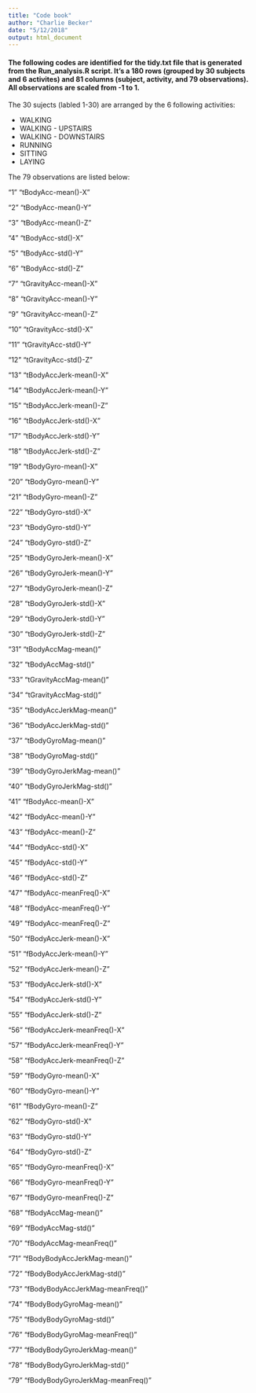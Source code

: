 ```yaml
---
title: "Code book"
author: "Charlie Becker"
date: "5/12/2018"
output: html_document
---
```


#### The following codes are identified for the tidy.txt file that is generated from the Run_analysis.R script.  It's a 180 rows (grouped by 30 subjects and 6 activites) and 81 columns (subject, activity, and 79 observations).  All observations are scaled from -1 to 1.

The 30 sujects (labled 1-30) are arranged by the 6 following activities:

* WALKING
* WALKING - UPSTAIRS
* WALKING - DOWNSTAIRS
* RUNNING 
* SITTING
* LAYING

The 79 observations are listed below:

"1" "tBodyAcc-mean()-X"

"2" "tBodyAcc-mean()-Y"

"3" "tBodyAcc-mean()-Z"

"4" "tBodyAcc-std()-X"

"5" "tBodyAcc-std()-Y"

"6" "tBodyAcc-std()-Z"

"7" "tGravityAcc-mean()-X"

"8" "tGravityAcc-mean()-Y"

"9" "tGravityAcc-mean()-Z"

"10" "tGravityAcc-std()-X"

"11" "tGravityAcc-std()-Y"

"12" "tGravityAcc-std()-Z"

"13" "tBodyAccJerk-mean()-X"

"14" "tBodyAccJerk-mean()-Y"

"15" "tBodyAccJerk-mean()-Z"

"16" "tBodyAccJerk-std()-X"

"17" "tBodyAccJerk-std()-Y"

"18" "tBodyAccJerk-std()-Z"

"19" "tBodyGyro-mean()-X"

"20" "tBodyGyro-mean()-Y"

"21" "tBodyGyro-mean()-Z"

"22" "tBodyGyro-std()-X"

"23" "tBodyGyro-std()-Y"

"24" "tBodyGyro-std()-Z"

"25" "tBodyGyroJerk-mean()-X"

"26" "tBodyGyroJerk-mean()-Y"

"27" "tBodyGyroJerk-mean()-Z"

"28" "tBodyGyroJerk-std()-X"

"29" "tBodyGyroJerk-std()-Y"

"30" "tBodyGyroJerk-std()-Z"

"31" "tBodyAccMag-mean()"

"32" "tBodyAccMag-std()"

"33" "tGravityAccMag-mean()"

"34" "tGravityAccMag-std()"

"35" "tBodyAccJerkMag-mean()"

"36" "tBodyAccJerkMag-std()"

"37" "tBodyGyroMag-mean()"

"38" "tBodyGyroMag-std()"

"39" "tBodyGyroJerkMag-mean()"

"40" "tBodyGyroJerkMag-std()"

"41" "fBodyAcc-mean()-X"

"42" "fBodyAcc-mean()-Y"

"43" "fBodyAcc-mean()-Z"

"44" "fBodyAcc-std()-X"

"45" "fBodyAcc-std()-Y"

"46" "fBodyAcc-std()-Z"

"47" "fBodyAcc-meanFreq()-X"

"48" "fBodyAcc-meanFreq()-Y"

"49" "fBodyAcc-meanFreq()-Z"

"50" "fBodyAccJerk-mean()-X"

"51" "fBodyAccJerk-mean()-Y"

"52" "fBodyAccJerk-mean()-Z"

"53" "fBodyAccJerk-std()-X"

"54" "fBodyAccJerk-std()-Y"

"55" "fBodyAccJerk-std()-Z"

"56" "fBodyAccJerk-meanFreq()-X"

"57" "fBodyAccJerk-meanFreq()-Y"

"58" "fBodyAccJerk-meanFreq()-Z"

"59" "fBodyGyro-mean()-X"

"60" "fBodyGyro-mean()-Y"

"61" "fBodyGyro-mean()-Z"

"62" "fBodyGyro-std()-X"

"63" "fBodyGyro-std()-Y"

"64" "fBodyGyro-std()-Z"

"65" "fBodyGyro-meanFreq()-X"

"66" "fBodyGyro-meanFreq()-Y"

"67" "fBodyGyro-meanFreq()-Z"

"68" "fBodyAccMag-mean()"

"69" "fBodyAccMag-std()"

"70" "fBodyAccMag-meanFreq()"

"71" "fBodyBodyAccJerkMag-mean()"

"72" "fBodyBodyAccJerkMag-std()"

"73" "fBodyBodyAccJerkMag-meanFreq()"

"74" "fBodyBodyGyroMag-mean()"

"75" "fBodyBodyGyroMag-std()"

"76" "fBodyBodyGyroMag-meanFreq()"

"77" "fBodyBodyGyroJerkMag-mean()"

"78" "fBodyBodyGyroJerkMag-std()"

"79" "fBodyBodyGyroJerkMag-meanFreq()"




